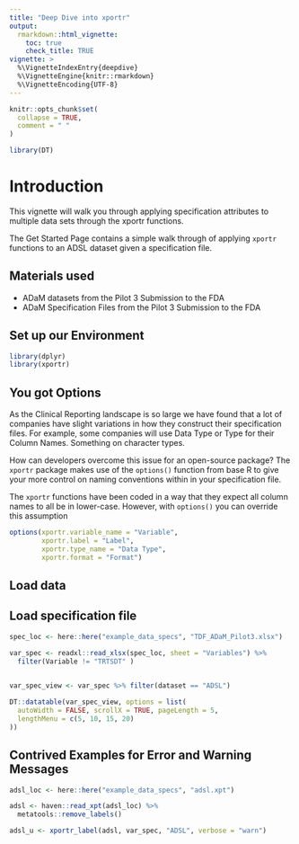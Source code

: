 ```yaml
---
title: "Deep Dive into xportr"
output: 
  rmarkdown::html_vignette:
    toc: true
    check_title: TRUE
vignette: >
  %\VignetteIndexEntry{deepdive}
  %\VignetteEngine{knitr::rmarkdown}
  %\VignetteEncoding{UTF-8}
---
```


```r
knitr::opts_chunk$set(
  collapse = TRUE,
  comment = " "
)

library(DT)
```

# Introduction

This vignette will walk you through applying specification attributes to multiple data sets through the xportr functions. 

The Get Started Page contains a simple walk through of applying `xportr` functions to an ADSL dataset given a specification file.  


## Materials used

* ADaM datasets from the Pilot 3 Submission to the FDA
* ADaM Specification Files from the Pilot 3 Submission to the FDA

## Set up our Environment

```r

library(dplyr)
library(xportr)
```


## You got Options

As the Clinical Reporting landscape is so large we have found that a lot of companies have slight variations in how they construct their specification files.  For example, some companies will use Data Type or Type for their Column Names.  Something on character types.  

How can developers overcome this issue for an open-source package? The `xportr` package makes use of the `options()` function from base R to give your more control on naming conventions within in your specification file.

The `xportr` functions have been coded in a way that they expect all column names to all be in lower-case.  However, with `options()` you can override this assumption 

```r
options(xportr.variable_name = "Variable", 
        xportr.label = "Label",
        xportr.type_name = "Data Type",
        xportr.format = "Format")
```



## Load data 


## Load specification file

```r
spec_loc <- here::here("example_data_specs", "TDF_ADaM_Pilot3.xlsx")

var_spec <- readxl::read_xlsx(spec_loc, sheet = "Variables") %>% 
  filter(Variable != "TRTSDT" )
  
````


```r

var_spec_view <- var_spec %>% filter(dataset == "ADSL")

DT::datatable(var_spec_view, options = list(
  autoWidth = FALSE, scrollX = TRUE, pageLength = 5,
  lengthMenu = c(5, 10, 15, 20)
))

```

## Contrived Examples for Error and Warning Messages


```r
adsl_loc <- here::here("example_data_specs", "adsl.xpt")

adsl <- haven::read_xpt(adsl_loc) %>% 
  metatools::remove_labels()

adsl_u <- xportr_label(adsl, var_spec, "ADSL", verbose = "warn")
```
